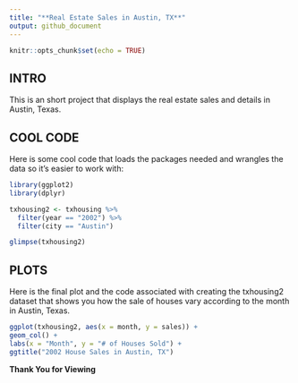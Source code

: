 ```yaml
---
title: "**Real Estate Sales in Austin, TX**"
output: github_document
---
```


```r
knitr::opts_chunk$set(echo = TRUE)
```

## INTRO

This is an short project that displays the real estate sales and details in Austin, Texas.

## COOL CODE

Here is some cool code that loads the packages needed and wrangles the data so it's easier to work with:

```r
library(ggplot2)
library(dplyr)

txhousing2 <- txhousing %>% 
  filter(year == "2002") %>% 
  filter(city == "Austin")

glimpse(txhousing2)
```

## PLOTS

Here is the final plot and the code associated with creating the txhousing2 dataset that shows you how the sale of houses vary according to the month in Austin, Texas.

```r
ggplot(txhousing2, aes(x = month, y = sales)) +
geom_col() +  
labs(x = "Month", y = "# of Houses Sold") +
ggtitle("2002 House Sales in Austin, TX")
```

**Thank You for Viewing**
